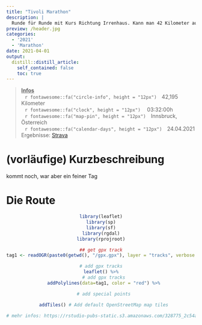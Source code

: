 ```yaml
---
title: "Tivoli Marathon"
description: |
  Runde für Runde mit Kurs Richtung Irrenhaus. Kann man 42 Kilometer auf der Bahn laufen? Ja. Macht das Spaß? Schwer zu sagen.
preview: /header.jpg
categories: 
  - '2021'
  - 'Marathon'
date: 2021-04-01
output:
  distill::distill_article:
    self_contained: false
    toc: true
---
```

>
<p style="text-align: left;"> 
<u><b> Infos </u></b><br>
&ensp;&thinsp;`r fontawesome::fa("circle-info", height = "12px")`&ensp;&thinsp;  42,195 Kilometer<br>
&ensp;&thinsp;`r fontawesome::fa("clock", height = "12px")` &ensp;&thinsp; 03:32:00h <br>
&ensp;&thinsp;`r fontawesome::fa("map-pin", height = "12px")`&ensp;&thinsp; Innsbruck, Österreich <br>
&ensp;&thinsp;`r fontawesome::fa("calendar-days", height = "12px")`&ensp;&thinsp; 24.04.2021  <br>
Ergebnisse: [Strava](https://www.strava.com/activities/5181594895)

# (vorläufige) Kurzbeschreibung

kommt noch, war aber ein feiner Tag


# Die Route
<center>
```r
library(leaflet)
library(sp)
library(sf)
library(rgdal)
library(rprojroot)

## get gpx track
tag1 <- readOGR(paste0(getwd(), "/gpx.gpx"), layer = "tracks", verbose = FALSE)

# add gpx tracks
leaflet() %>%
  # add gpx tracks
  addPolylines(data=tag1, color = "red") %>%

  # add special points

  addTiles() # Add default OpenStreetMap map tiles

# mehr infos: https://rstudio-pubs-static.s3.amazonaws.com/328775_2c54adb6ac734563b88c14bce515b012.html

```
</center>

